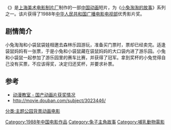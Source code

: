 {{Infobox Film
|片名          = 补票
|其他名称      = 
|图像          = 
|图像说明      = 
|导演          = [[林文肖|林文肖]]
|监制          = 
|制片          = 
|编剧          = [[山人|山人]]
|剧本          = 
|故事          = 
|原著          = 
|旁白          = 
|统筹          = 
|主演          = 
|分级          = 
|副标题        = 
|主题曲        = 
|片头曲        = 
|片尾曲        = 
|配乐          = 
|摄影          = [[王福康|王福康]]<br/>[[蒋友毅|蒋友毅]]
|剪辑          = [[强小柏|强小柏]]
|制片商        = [[上海美术电影制片厂|上海美术电影制片厂]]
|发行商        = 
|上映日期      = 1988年
|发行日期      = 
|片长          = 10分钟
|产地          = {{CHNML}}
|语言          = [[汉语普通话|汉语普通话]]
|官方网站      = 
|预算          = 
|票房          = 
|前集          = 
|续集          = 
|中国大陆片名  = 
|香港片名      = 
|澳门片名      = 
|台湾片名      = 
|新马片名      = 
|sarft_id    = <!-- 公映许可号码 -->
|amg_id      = <!-- AMG（All Media Guide）ID -->
|imdb_id     = <!-- IMDB（互联网电影数据库）ID -->
}}
《'''{{PAGENAMEBASE}}'''》是[[上海美术电影制片厂|上海美术电影制片厂]]制作的一部[[中国动画|中国动画]]短片，为《[[小兔淘淘的故事|小兔淘淘的故事]]》系列之一。该片获得了1988年[[中华人民共和国广播电影电视部|中华人民共和国广播电影电视部]]优秀影片奖。

==剧情简介== 
小兔淘淘和小袋鼠袋娃相邀去森林乐园游玩，准备买门票时，票却已经卖完。适逢袋鼠妈妈有一张票，于是小兔和小袋鼠藏在袋鼠妈妈的大口袋内进了游乐园。小兔和小袋鼠一起参加了游乐园里的赛车比赛，并获得了冠军。拿到奖杯的小兔觉得自己没有买票，不应该得奖，决定归还奖杯，并要求补票。

==参考==
* [https://web.archive.org/web/20041025201304/http://www.hnst.org/dongmanshijie/ziliao/dongmanjiaoshi/dmjs07.htm 动漫教室 - 国产动画片获奖情况]
* http://movie.douban.com/subject/3023446/ {{Wayback|url=http://movie.douban.com/subject/3023446/ |date=20160307172626 }}

{{上海美术电影制片厂1980年代作品}}

[[Category:1988年中国电影作品|Category:1988年中国电影作品]]
[[Category:兔子主角故事|Category:兔子主角故事]]
[[分类:主题公园背景动画电影|分类:主题公园背景动画电影]]
[[Category:哺乳動物電影|Category:哺乳動物電影]]